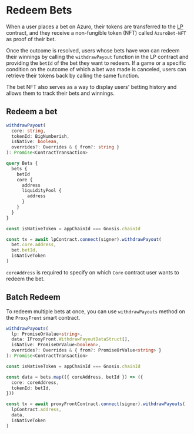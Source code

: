 # Redeem Bets

When a user places a bet on Azuro, their tokens are transferred to the [LP](/contracts/lp) contract, and they receive
a non-fungible token (NFT) called `AzuroBet-NFT` as proof of their bet.

Once the outcome is resolved, users whose bets have won can redeem their winnings by calling the `withdrawPayout` function
in the LP contract and providing the `betId` of the bet they want to redeem. If a game or a specific condition on the
outcome of which a bet was made is canceled, users can retrieve their tokens back by calling the same function.

The bet NFT also serves as a way to display users' betting history and allows them to track their bets and winnings.


## Redeem a bet

```ts
withdrawPayout(
  core: string,
  tokenId: BigNumberish,
  isNative: boolean,
  overrides?: Overrides & { from?: string }
): Promise<ContractTransaction>
```

```graphql
query Bets {
  bets {
    betId
    core {
      address
      liquidityPool {
        address
      }
    }
  }
}
```

```ts
const isNativeToken = appChainId === Gnosis.chainId

const tx = await lpContract.connect(signer).withdrawPayout(
  bet.core.address,
  bet.betId,
  isNativeToken
)
```

`coreAddress` is required to specify on which `Core` contract user wants to redeem the bet.


## Batch Redeem

To redeem multiple bets at once, you can use `withdrawPayouts` method on the `ProxyFront` smart contract.

```ts
withdrawPayouts(
  lp: PromiseOrValue<string>,
  data: IProxyFront.WithdrawPayoutDataStruct[],
  isNative: PromiseOrValue<boolean>,
  overrides?: Overrides & { from?: PromiseOrValue<string> }
): Promise<ContractTransaction>
```

```ts
const isNativeToken = appChainId === Gnosis.chainId

const data = bets.map(({ coreAddress, betId }) => ({
  core: coreAddress,
  tokenId: betId,
}))

const tx = await proxyFrontContract.connect(signer).withdrawPayouts(
  lpContract.address,
  data,
  isNativeToken
)
```
